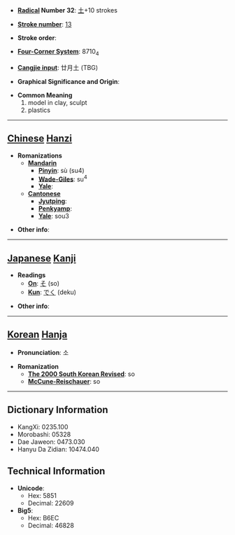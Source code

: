 * '''[[Wiktionary:Chinese radical index| Radical]] Number 32''': [[Wiktionary:Chinese radical index 土|土]]+10 strokes

* '''[[Wiktionary:Chinese total strokes index|Stroke number]]''': [[Wiktionary:Chinese total strokes index 13|13]]

* '''Stroke order''': 

* '''[[Wiktionary:Chinese four corner index|Four-Corner System]]''': 8710<sub>4</sub>

* '''[[Wiktionary:Chinese Cangjie index|Cangjie input]]''': 廿月土 (TBG)

* '''Graphical Significance and Origin''': 

* '''Common Meaning'''
*#model in clay, sculpt
*# plastics


----

== [[Chinese]] [[Hanzi]] ==

* '''Romanizations'''
** '''[[Mandarin]]'''
*** '''[[Pinyin]]''': sù (su4)
*** '''[[Wade-Giles]]''': su<sup>4</sup>
*** '''[[Yale]]''': 
** '''[[Cantonese]]'''
*** '''[[Jyutping]]''':
*** '''[[Penkyamp]]''': 
*** '''[[Yale]]''': sou3

* '''Other info''': 

----

== [[Japanese]] [[Kanji]] ==

* '''Readings'''
** '''[[On]]''': [[そ]] (so)
** '''[[Kun]]''': [[でく]] (deku)

* '''Other info''':  

----

== [[Korean]] [[Hanja]] ==

* '''Pronunciation''': 소

* '''Romanization'''
** '''[[The 2000 South Korean Revised Romanization|The 2000 South Korean Revised]]''': so
** '''[[McCune-Reischauer]]''': so

----

== Dictionary Information ==

* KangXi: 0235.100
* Morobashi: 05328
* Dae Jaweon: 0473.030
* Hanyu Da Zidian: 10474.040

== Technical Information ==

* '''Unicode''':
** Hex: 5851
** Decimal: 22609
* '''Big5''':
** Hex: B6EC
** Decimal: 46828
